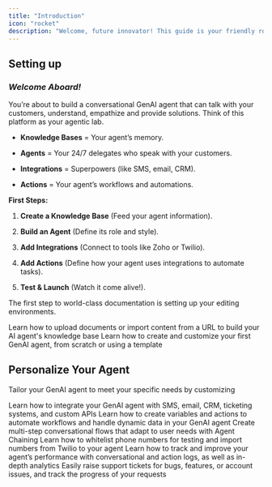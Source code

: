 ```yaml
---
title: "Introduction"
icon: "rocket"
description: "Welcome, future innovator! This guide is your friendly roadmap to building a powerful AI agent, even if you're totally new to conversational AI. Here, you'll learn not only how to set up your agent but also why each feature is important and how it can be applied to real-world scenarios.  Whether you're automating customer support, generating leads, creating a smart scheduling assistant, or simply curious about AI, we’re here to make it fun and simple 🚀"
---
```




## Setting up

### *Welcome Aboard!*

You’re about to build a conversational GenAI agent that can talk with your customers, understand, empathize and provide solutions. Think of this platform as your agentic lab.

* **Knowledge Bases** = Your agent’s memory.

* **Agents** = Your 24/7 delegates who speak with your customers.

* **Integrations** = Superpowers (like SMS, email, CRM).

* **Actions** = Your agent’s workflows and automations.

**First Steps:**

1. **Create a Knowledge Base** (Feed your agent information).

2. **Build an Agent** (Define its role and style).

3. **Add Integrations** (Connect to tools like Zoho or Twilio).

4. **Add Actions** (Define how your agent uses integrations to automate tasks).

5. **Test & Launch** (Watch it come alive!).

The first step to world-class documentation is setting up your editing environments.

<CardGroup cols={2}>
  <Card title="Creating a Knowledge Base" icon="book" href="/M1_KB">
    Learn how to upload documents or import content from a URL to build your AI agent's knowledge base
  </Card>

  <Card title="Creating Your first Agent" icon="Robot" href="/M2_Agent">
    Learn how to create and customize your first GenAI agent, from scratch or using a template
  </Card>
</CardGroup>


## Personalize Your Agent

Tailor your GenAI agent to meet your specific needs by customizing

<CardGroup cols={2}>
  <Card title="Setting Up Integrations" icon="screwdriver-wrench" href="/M3_Integrations">
    Learn how to integrate your GenAI agent with SMS, email, CRM, ticketing systems, and custom APIs
  </Card>

  <Card title="Managing Variables & Actions" icon="square-root-variable" href="/M4_Actions">
    Learn how to create variables and actions to automate workflows and handle dynamic data in your GenAI agent
  </Card>

  <Card title="Agent Chaining" icon="link" href="/M5_Chains">
    Create multi-step conversational flows that adapt to user needs with Agent Chaining
  </Card>

  <Card title="Add Phone Numbers" icon="phone-office" href="/M6_Numbers">
    Learn how to whitelist phone numbers for testing and import numbers from Twilio to your agent
  </Card>

  <Card title="Analytics" icon="chart-mixed" href="/M7_Analytics">
    Learn how to track and improve your agent’s performance with conversational and action logs, as well as in-depth analytics
  </Card>

  <Card title="Need Help?" icon="headset" href="/M8_Support">
    Easily raise support tickets for bugs, features, or account issues, and track the progress of your requests
  </Card>
</CardGroup>